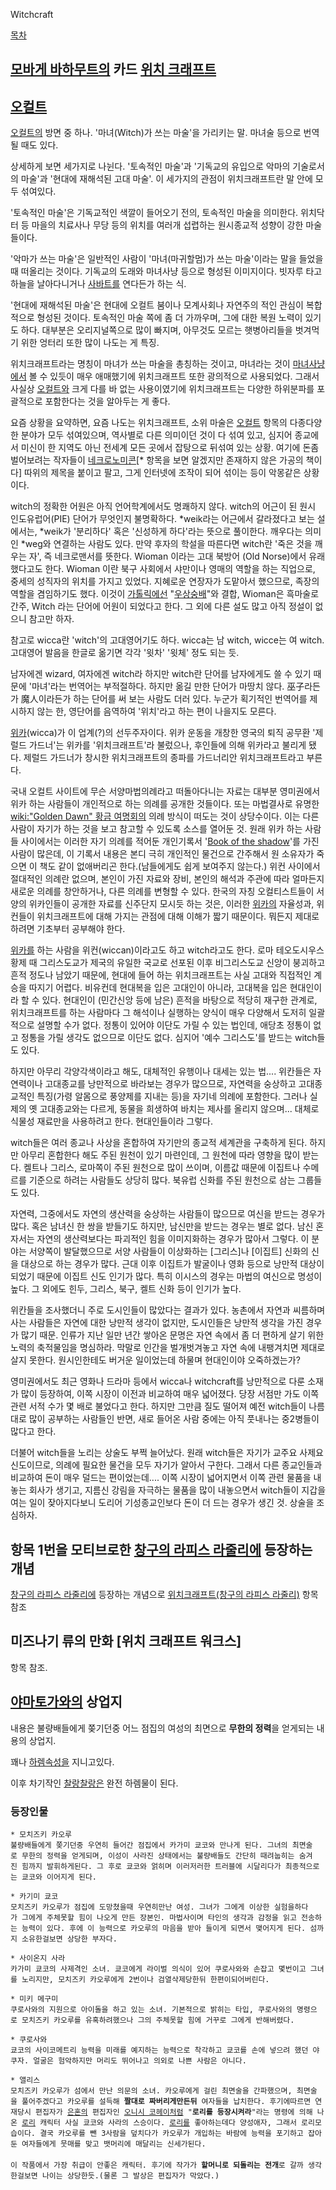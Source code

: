 Witchcraft

[[목차]]

== [[모바게 바하무트]]의 카드 [[위치 크래프트(바하무트:배틀 오브 레전드)|위치 크래프트]] ==

== [[오컬트]] ==
[[오컬트]]의 방면 중 하나. '마녀(Witch)가 쓰는 마술'을 가리키는 말. 마녀술 등으로 번역될 때도 있다.

상세하게 보면 세가지로 나뉜다. '토속적인 마술'과 '기독교의 유입으로 악마의 기술로서의 마술'과 '현대에 재해석된 고대 마술'. 이 세가지의 관점이 위치크래프트란 말 안에 모두 섞여있다.

'토속적인 마술'은 기독교적인 색깔이 들어오기 전의, 토속적인 마술을 의미한다. 위치닥터 등 마을의 치료사나 무당 등의 위치를 여러개 섭렵하는 원시종교적 성향이 강한 마술들이다. 

'악마가 쓰는 마술'은 일반적인 사람이 '마녀(마귀할멈)가 쓰는 마술'이라는 말을 들었을 때 떠올리는 것이다. 기독교의 도래와 마녀사냥 등으로 형성된 이미지이다. 빗자루 타고 하늘을 날아다니거나 [[사바트]]를 연다든가 하는 식.

'현대에 재해석된 마술'은 현대에 오컬트 붐이나 모계사회나 자연주의 적인 관심이 복합적으로 형성된 것이다. 토속적인 마술 쪽에 좀 더 가까우며, 그에 대한 복원 노력이 있기도 하다. 대부분은 오리지널쪽으로 많이 빠지며, 아무것도 모르는 햇병아리들을 벗겨먹기 위한 엉터리 또한 많이 나도는 게 특징.

위치크래프트라는 명칭이 마녀가 쓰는 마술을 총칭하는 것이고, 마녀라는 것이 [[마녀사냥]]에서 볼 수 있듯이 매우 애매했기에 위치크래프트 또한 광의적으로 사용되었다. 그래서 사실상 [[오컬트]]와 크게 다를 바 없는 사용이였기에 위치크래프트는 다양한 하위분파를 포괄적으로 포함한다는 것을 알아두는 게 좋다.

요즘 상황을 요약하면, 요즘 나도는 위치크래프트, 소위 마술은 [[오컬트]] 항목의 다종다양한 분야가 모두 섞여있으며, 역사별로 다른 의미이던 것이 다 섞여 있고, 심지어 종교에서 미신이 한 지역도 아닌 전세계 모든 곳에서 잡탕으로 뒤섞여 있는 상황. 여기에 돈좀 벌어보려는 작자들이 [[네크로노미콘]][* 항목을 보면 알겠지만 존재하지 않은 가공의 책이다] 따위의 제목을 붙이고 팔고, 그게 인터넷에 조작이 되어 섞이는 등이 악몽같은 상황이다.

witch의 정확한 어원은 아직 언어학계에서도 명쾌하지 않다. witch의 어근이 된 원시 인도유럽어(PIE) 단어가 무엇인지 불명확하다.  *weik라는 어근에서 갈라졌다고 보는 설에서는, *weik가 '분리하다' 혹은 '신성하게 하다'라는 뜻으로 풀이한다. 깨우다는 의미인 *weg와 연결하는 사람도 있다.  만약 후자의 학설을 따른다면 witch란 '죽은 것을 깨우는 자', 즉 네크로맨서를 뜻한다. Wioman 이라는 고대 북방어 (Old Norse)에서 유래했다고도 한다. Wioman 이란 북구 사회에서 샤만이나 영매의 역할을 하는 직업으로, 중세의 성직자의 위치를 가지고 있었다. 지혜로운 연장자가 도맡아서 했으므로, 족장의 역할을 겸임하기도 했다. 이것이 [[가톨릭]]에선 "[[우상숭배]]"와 결합, Wioman은 흑마술로 간주, Witch 라는 단어에 어원이 되었다고 한다. 그 외에 다른 설도 많고 아직 정설이 없으니 참고만 하자. 

참고로 wicca란 'witch'의 고대영어기도 하다. wicca는 남 witch, wicce는 여 witch. 고대영어 발음을 한글로 옮기면 각각 '윗차' '윗체' 정도 되는 듯. 

남자에겐 wizard, 여자에겐 witch라 하지만  witch란 단어를 남자에게도 쓸 수 있기 때문에 '마녀'라는 번역어는 부적절하다. 하지만 옮길 만한 단어가 마땅치 않다.  巫子라든가 魔人이라든가 하는 단어를 써 보는 사람도 더러 있다. 누군가 획기적인 번역어를 제시하지 않는 한, 영단어를 음역하여 '위치'라고 하는 편이 나을지도 모른다. 

[[위카]](wicca)가 이 업계(?)의 선두주자이다. 위카 운동을 개창한 영국의 퇴직 공무환 '제럴드 가드너'는 위카를 '위치크래프트'라 불렀으나, 후인들에 의해 위카라고 불리게 됐다. 제럴드 가드너가 창시한 위치크래프트의 종파를 가드너리안 위치크래프트라고 부른다. 

국내 오컬트 사이트에 무슨 서양마법의례라고 떠돌아다니는 자료는 대부분 영미권에서 위카 하는 사람들이 개인적으로 하는 의례를 공개한 것들이다. 또는 마법결사로 유명한 [[wiki:"Golden Dawn" 황금 여명회]]의 의례 방식이 떠도는 것이 상당수이다. 이는 다른 사람이 자기가 하는 것을 보고 참고할 수 있도록 소스를 열어둔 것.  원래 위카 하는 사람들 사이에서는 이러한 자기 의례를 적어둔 개인기록서 '[[Book of the shadow]]'를 가진 사람이 많은데, 이 기록서 내용은 본디 극히 개인적인 물건으로 간주해서 원 소유자가 죽으면 이 책도 같이 없애버리곤 한다.(남들에게도 쉽게 보여주지 않는다.) 위컨 사이에서 절대적인 의례란 없으며, 본인이 가진 자료와 장비, 본인의 해석과 주관에 따라 얼마든지 새로운 의례를 창안하거나, 다른 의례를 변형할 수 있다. 한국의 자칭 오컬티스트들이 서양의 위카인들이 공개한 자료를 신주단지 모시듯 하는 것은, 이러한 [[위카]]의 자율성과, 위컨들이 위치크래프트에 대해 가지는 관점에 대해 이해가 짧기 때문이다.  뭐든지 제대로 하려면 기초부터 공부해야 한다. 

[[위카]]를 하는 사람을 위컨(wiccan)이라고도 하고 witch라고도 한다. 로마 테오도시우스 황제 때 그리스도교가 제국의 유일한 국교로 선포된 이후 비그리스도교 신앙이 붕괴하고 흔적 정도나 남았기 때문에, 현대에 들어 하는 위치크래프트는 사실 고대와 직접적인 계승을 따지기 어렵다. 비유컨데 현대복을 입은 고대인이 아니라, 고대복을 입은 현대인이라 할 수 있다. 현대인이 (민간신앙 등에 남은) 흔적을 바탕으로 적당히 재구한 관계로, 위치크래프트를 하는 사람마다 그 해석이나 실행하는 양식이 매우 다양해서 도저히 일괄적으로 설명할 수가 없다. 정통이 있어야 이단도 가릴 수 있는 법인데, 애당초 정통이 없고 정통을 가릴 생각도 없으므로 이단도 없다. 심지어 '예수 그리스도'를 받드는 witch들도 있다.

하지만 아무리 각양각색이라고 해도, 대체적인 유행이나 대세는 있는 법.... 위칸들은 자연력이나 고대종교를 낭만적으로 바라보는 경우가 많으므로, 자연력을 숭상하고 고대종교적인 특징(가령 알몸으로 풍양제를 지내는 등)을 자기네 의례에 포함한다. 그러나 실제의 옛 고대종교와는 다르게, 동물을 희생하여 바치는 제사를 올리지 않으며... 대체로 식물성 재료만을 사용하려고 한다. 현대인들이라 그렇다. 

witch들은 여러 종교나 사상을 혼합하여 자기만의 종교적 세계관을 구축하게 된다. 하지만 아무리 혼합한다 해도 주된 원천이 있기 마련인데, 그 원천에 따라 영향을 많이 받는다. 켈트나 그리스, 로마쪽이 주된 원천으로 많이 쓰이며, 이름값 때문에 이집트나 수메르를 기준으로 하려는 사람들도 상당히 많다. 북유럽 신화를 주된 원천으로 삼는 그룹들도 있다. 

자연력, 그중에서도 자연의 생산력을 숭상하는 사람들이 많으므로 여신을 받드는 경우가 많다. 혹은 남녀신 한 쌍을 받들기도 하지만, 남신만을 받드는 경우는 별로 없다. 남신 혼자서는 자연의 생산력보다는 파괴적인 힘을 이미지화하는 경우가 많아서 그렇다. 이 분야는 서양쪽이 발달했으므로 서양 사람들이 이상화하는 [그리스]나 [이집트] 신화의 신을 대상으로 하는 경우가 많다. 근대 이후 이집트가 발굴이나 영화 등으로 낭만적 대상이 되었기 때문에 이집트 신도 인기가 많다.  특히 이시스의 경우는 마법의 여신으로 명성이 높다. 그 외에도 힌두, 그리스, 북구, 켈트 신화 등이 인기가 높다. 

위칸들을 조사했더니 주로 도시인들이 많았다는 결과가 있다. 농촌에서 자연과 씨름하며 사는 사람들은 자연에 대한 낭만적 생각이 없지만, 도시인들은 낭만적 생각을 가진 경우가 많기 때문. 인류가 지난 일만 년간 쌓아온 문명은 자연 속에서 좀 더 편하게 살기 위한 노력의 축적물임을 명심하라. 막말로 인간을 벌개벗겨놓고 자연 속에 내팽겨치면 제대로 살지 못한다. 원시인한테도 버거운 일이었는데 하물며 현대인이야 오죽하겠는가? 

영미권에서도 최근 영화나 드라마 등에서 wicca나 witchcraft를 낭만적으로 다룬 소재가 많이 등장하여, 이쪽 시장이 이전과 비교하여 매우 넓어졌다. 당장 서점만 가도 이쪽 관련 서적 수가 몇 배로 불었다고 한다.  하지만 그만큼 질도 떨어져 예전 witch들이 나름대로 많이 공부하는 사람들인 반면, 새로 들어온 사람 중에는 아직 풋내나는 중2병들이 많다고 한다. 

더불어 witch들을 노리는 상술도 부쩍 늘어났다.  원래 witch들은 자기가 교주요 사제요 신도이므로, 의례에 필요한 물건을 모두 자기가 알아서 구한다. 그래서 다른 종교인들과 비교하여 돈이 매우 덜드는 편이었는데....  이쪽 시장이 넓어지면서 이쪽 관련 물품을 내놓는 회사가 생기고,  지름신 강림을 자극하는 물품을 많이 내놓으면서 witch들이 지갑을 여는 일이 잦아지다보니 도리어 기성종교인보다 돈이 더 드는 경우가 생긴 것. 상술을 조심하자.


== 항목 1번을 모티브로한 [[창구의 라피스 라줄리]]에 등장하는 개념 ==

[[창구의 라피스 라줄리]]에 등장하는 개념으로 [[위치크래프트(창구의 라피스 라줄리)]] 항목참조

== 미즈나기 류의 만화 [위치 크래프트 워크스] ==
항목 참조.
== [[야마토가와]]의 상업지 ==
내용은 불량배들에게 쫒기던중 어느 점집의 여성의 최면으로 '''무한의 정력'''을 얻게되는 내용의 상업지.

꽤나 [[하렘]]속성을 지니고있다.

이후 차기작인 [[찰랑찰랑]]은 완전 하렘물이 된다.

=== 등장인물 ===
 * 모치즈키 카오루
 불량배들에게 쫒기던중 우연히 들어간 점집에서 카가미 쿄코와 만나게 된다. 그녀의 최면술로 무한의 정력을 얻게되며, 이성이 사라진 상태에서는 불량배들도 간단히 때려눕히는 숨겨진 힘까지 발휘하게된다. 그 후로 쿄코와 얽히며 이러저러한 트러블에 시달리다가 최종적으로는 쿄코와 이어지게 된다.

 * 카기미 쿄코
 모치즈키 카오루가 점집에 도망쳤을때 우연히만난 여성. 그녀가 그에게 이상한 실험을하다가 그에게 주체못할 힘이 나오게 만든 장본인. 마법사이며 타인의 생각과 감정을 읽고 전송하는 능력이 있다. 후에 이 능력으로 카오루의 마음을 받아 들이게 되면서 맺어지게 된다. 섬까지 소유한걸보면 상당한 부자다.

 * 사이온지 사라
 카가미 쿄코의 사제격인 소녀. 쿄코에게 라이벌 의식이 있어 쿠로사와와 손잡고 몇번이고 그녀를 노리지만, 모치즈키 카오루에게 2번이나 검열삭제당한뒤 한편이되어버린다.

 * 미키 메구미
 쿠로사와의 지원으로 아이돌을 하고 있는 소녀. 기본적으로 밝히는 타입, 쿠로사와의 명령으로 모치즈키 카오루를 유혹하려했으나 그의 주체못할 힘에 거꾸로 그에게 반해버렸다.

 * 쿠로사와
 쿄코의 사이코메트리 능력을 미래를 예지하는 능력으로 착각하고 쿄코를 손에 넣으려 했던 야쿠자. 얼굴은 험악하지만 머리도 뛰어나고 의외로 나쁜 사람은 아니다.

 * 앨리스
 모치즈키 카오루가 섬에서 만난 의문의 소녀. 카오루에게 걸린 최면술을 간파했으며, 최면술을 풀어주겠다고 카오루를 설득해 '''짤대로 짜버리게만든뒤''' 여자들을 납치한다. 후기에따르면 연재당시 편집자가 [[은혼]]의 편집자인 [[오니시 코헤이]]처럼 "'''로리를 등장시켜라'''"라는 명령에 의해 나온 [[로리]] 캐릭터 사실 쿄코와 사라의 스승이다. [[로리]]를 좋아하는데다 양성애자, 그래서 로리모습이다. 결국 카오루를 뺀 3사람을 덮치다가 카오루가 개입하는 바람에 능력을 포기하고 잡아둔 여자들에게 뭇매를 맞고 뱃머리에 매달리는 신세가된다.
 
 이 작품에서 가장 취급이 안좋은 캐릭터. 후기에 작가가 '''할머니로 되돌리는 전개'''로 갈까 생각한걸보면 나이는 상당한듯.(물론 그 발상은 편집자가 막았다.)

